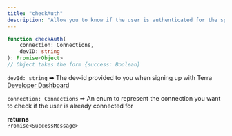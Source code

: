 ```yaml
---
title: "checkAuth"
description: "Allow you to know if the user is authenticated for the specifed connection - only implemented for iOS at the moment"
---
```

```typescript
function checkAuth(
	connection: Connections, 
    devID: string
): Promise<Object>
// Object takes the form {success: Boolean}

```

`devId: string` ➡ The dev-id provided to you when signing up with Terra [Developer Dashboard](/docs/developer-dashboard)
  
`connection: Connections` ➡ An enum to represent the connection you want to check if the user is already connected for

**returns**  
`Promise<SuccessMessage>`



